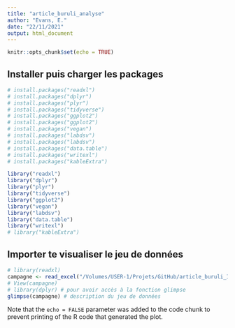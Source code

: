 ```yaml
---
title: "article_buruli_analyse"
author: "Evans, E."
date: "22/11/2021"
output: html_document
---
```


```r
knitr::opts_chunk$set(echo = TRUE)
```


## Installer puis charger les packages
```r
# install.packages("readxl")
# install.packages("dplyr")
# install.packages("plyr")
# install.packages("tidyverse")
# install.packages("ggplot2")
# install.packages("ggplot2")
# install.packages("vegan")
# install.packages("labdsv")
# install.packages("labdsv")
# install.packages("data.table")
# install.packages("writexl")
# install.packages("kableExtra")

library("readxl")
library("dplyr")
library("plyr")
library("tidyverse")
library("ggplot2")
library("vegan")
library("labdsv")
library("data.table")
library("writexl")
# library("kableExtra")
```

## Importer te visualiser le jeu de données
```r
# library(readxl)
campagne <- read_excel("/Volumes/USER-1/Projets/GitHub/article_buruli_Ijerph/data/data_raw/floristic/campagne.xlsx") ## mettre son propre chemin d'accès
# View(campagne)
# library(dplyr) # pour avoir accès à la fonction glimpse
glimpse(campagne) # description du jeu de données
```

Note that the `echo = FALSE` parameter was added to the code chunk to prevent printing of the R code that generated the plot.
